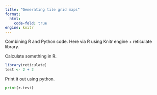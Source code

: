 ```yaml
---
title: "Generating tile grid maps"
format:
  html:
    code-fold: true
engine: knitr
---
```


Combining R and Python code. Here via R using Knitr engine + reticulate library. 

Calculate something in R.

```r
library(reticulate)
test <- 2 + 2
```

Print it out using python.

```python
print(r.test)
```


